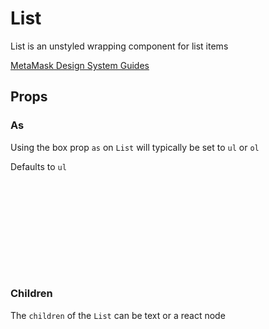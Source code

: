 
# List

List is an unstyled wrapping component for list items

[MetaMask Design System Guides](https://www.notion.so/MetaMask-Design-System-Guides-Design-f86ecc914d6b4eb6873a122b83c12940)

<Canvas of={ListStories.DefaultStory} />

## Props

<Controls of={ListStories.DefaultStory} />

### As

Using the box prop `as` on `List` will typically be set to `ul` or `ol`

Defaults to `ul`

<Canvas of={ListStories.As} />

```jsx
import { List } from '../../component-library';

<List>
  <li>ul item 1</li>
  <li>ul item 2</li>
</List>
<List as="ol">
  <li>ol item 1</li>
  <li>ol item 2</li>
</List>
```

### Children

The `children` of the `List` can be text or a react node

<Canvas of={ListStories.Children} />

```jsx
import { List } from '../../component-library';

<List>List children</List>;
```
